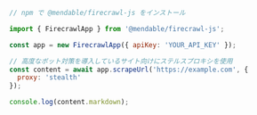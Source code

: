 ```js Node
// npm で @mendable/firecrawl-js をインストール

import { FirecrawlApp } from '@mendable/firecrawl-js';

const app = new FirecrawlApp({ apiKey: 'YOUR_API_KEY' });

// 高度なボット対策を導入しているサイト向けにステルスプロキシを使用
const content = await app.scrapeUrl('https://example.com', {
  proxy: 'stealth'
});

console.log(content.markdown);
```
